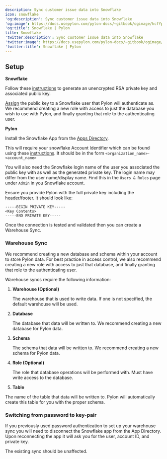 ---
description: Sync customer issue data into Snowflake
icon: snowflake
'og:description': Sync customer issue data into Snowflake
'og:image': https://docs.usepylon.com/pylon-docs/~gitbook/ogimage/kcfYpVMtk8aUHYNBU3jk
'og:title': Snowflake | Pylon
title: Snowflake
'twitter:description': Sync customer issue data into Snowflake
'twitter:image': https://docs.usepylon.com/pylon-docs/~gitbook/ogimage/kcfYpVMtk8aUHYNBU3jk
'twitter:title': Snowflake | Pylon
---
## Setup

**Snowflake**

Follow these [instructions](https://docs.snowflake.com/en/user-guide/key-pair-auth#generate-the-private-key) to generate an unencrypted RSA private key and associated public key.

[Assign](https://docs.snowflake.com/en/user-guide/key-pair-auth#assign-the-public-key-to-a-snowflake-user) the public key to a Snowflake user that Pylon will authenticate as. We recommend creating a new role with access to just the database you wish to use with Pylon, and finally granting that role to the authenticating user.

**Pylon**

Install the Snowflake App from the [Apps Directory](https://app.usepylon.com/apps).

This will require your snowflake Account Identifier which can be found using these [instructions](https://docs.snowflake.com/en/user-guide/admin-account-identifier#format-1-preferred-account-name-in-your-organization). It should be in the form `<organization_name>-<account_name>`

You will also need the Snowflake login name of the user you associated the public key with as well as the generated private key. The login name may differ from the user name/display name. Find this in the `Users & Roles` page under `Admin` in you Snowflake account.

Ensure you provide Pylon with the full private key including the header/footer. It should look like:

```
-----BEGIN PRIVATE KEY-----
<Key Contents>
-----END PRIVATE KEY-----
```

Once the connection is tested and validated then you can create a Warehouse Sync.

### Warehouse Sync

<Info>
We recommend creating a new database and schema within your account to store Pylon data. For best practice in access control, we also recommend creating a new role with access to just that database, and finally granting that role to the authenticating user.
</Info>

Warehouse syncs require the following information:

1. **Warehouse (Optional)**

    The warehouse that is used to write data. If one is not specified, the default warehouse will be used.

2. **Database** 

    The database that data will be written to. We recommend creating a new database for Pylon data.
3. **Schema**

    The schema that data will be written to. We recommend creating a new schema for Pylon data.
4. **Role (Optional)**

    The role that database operations will be performed with. Must have write access to the database.
5. **Table**

The name of the table that data will be written to. Pylon will automatically create this table for you with the proper schema.

### Switching from password to key-pair

If you previously used password authentication to set up your warehouse sync you will need to disconnect the Snowflake app from the App Directory. Upon reconnecting the app it will ask you for the user, account ID, and private key.

The existing sync should be unaffected.
